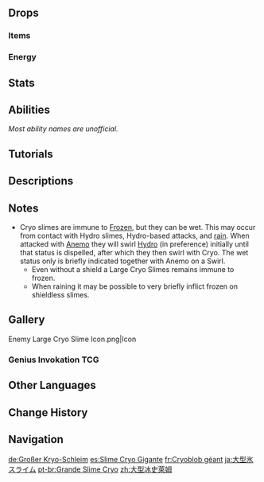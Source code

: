 {{Enemy Infobox
|image    = Enemy Large Cryo Slime.png
|dmgtype  = Cryo
|weakpoint = no
|type     = Common Enemies
|family   = Elemental Lifeforms
|group    = Slimes
|location = Multiple
|ability1 = Shield
}}
{{Enemy Intro}}

==Drops==
===Items===
{{Drops Table|type=Slimes (Large)}}

===Energy===
{{Energy Drops
|type  = Cryo
|hp1   = 66
|p1    = 1
|hp2   = 33
|p2    = 1
|hp3   = 0
|o3    = 1
}}

==Stats==
{{Enemy Stats|cryo_res=Immune|hp_ratio=2|atk_ratio=4.2|hp_type=1}}

==Abilities==
''Most ability names are unofficial.''
{{Enemy Attacks
|name_1 = Cryo Shield
|desc_1 = The Cryo Slime can generate a Cryo [[Shields|shield]] to protect them from all incoming DMG. The shield is weakest to {{Pyro}}.
{{Elemental Shield Data|Cryo|8}}
|strat_1 = The Cryo armor has 8 gauge units. 4 units of {{Pyro}}, 8 units of {{Electro}}, or 16 units of {{Anemo}}/{{Geo}} are required to destroy its shield. The Cryo armor also takes additional damage from [[Blunt Attack]]s.

|name_2 = Ice Shards
|desc_2 = Launches 3 ice shards at the player, each dealing '''33.3% ATK''' as {{Color|Cryo DMG}}. This attack is only used while the '''Cryo Shield''' is intact.

|name_3 = Jumping Slam
|file_3 = Large Cryo Slime Leap
|desc_3 = Jumps high into the air before slamming down at the player's location, dealing '''100% ATK''' as {{Color|Cryo DMG}}. This attack is only used while the '''Cryo Shield''' is intact.
* Certain enhanced Large Cryo Slimes, found in certain [[Domains]], [[Spiral Abyss]], and overworld events and challenges, have reduced [[Cooldown]] on this attack.

|name_4 = Frigid Spray + Regeneration
|file_4 = Large Cryo Slime Regeneration
|desc_4 = If the '''Cryo Shield''' is destroyed, retreats and forms an ice mist that deals '''10% ATK''' as {{Color|Cryo DoT}}. After the mist cloud is created, it will retreat into the middle of the cloud, waiting for its shield to regenerate.

|name_5 = Drowning Immunity
|desc_5 = The Large Cryo Slime constantly [[Frozen|freezes]] surfaces of water below them, making them unable to drown.
}}

==Tutorials==
{{Tutorial|Large Cryo Slime}}

==Descriptions==
{{Description|A monster created through the coagulation of Cryo in the natural environment.<br>These slimes can use the abundant Cryo energies within themselves to freeze the moisture in the atmosphere and form a protective shell around themselves. They can also utilize a similar principle to freeze the water around them. On some level, this can be considered to be the freest species of slime, as it can cross oceans and seas with ease.|[[Archive]]}}

==Notes==
*Cryo slimes are immune to [[Frozen]], but they can be wet. This may occur from contact with Hydro slimes, Hydro-based attacks, and [[rain]]. When attacked with [[Anemo]] they will swirl [[Hydro]] (in preference) initially until that status is dispelled, after which they then swirl with Cryo. The wet status only is briefly indicated together with Anemo on a Swirl.
**Even without a shield a Large Cryo Slimes remains immune to frozen.
**When raining it may be possible to very briefly inflict frozen on shieldless slimes.

==Gallery==
<gallery>
Enemy Large Cryo Slime Icon.png|Icon
</gallery>

===Genius Invokation TCG===
{{Genius Invokation TCG Cards by Featured Gallery}}

==Other Languages==
{{Other Languages
|en      = Large Cryo Slime
|zhs     = 大型冰史莱姆
|zhs_rm  = Dàxíng Bīng Shǐláimǔ
|zht     = 大型冰史萊姆
|zht_rm  = Dàxíng Bīng Shǐláimǔ
|zh_tl   = Large {{Lex|Cryo|zh}} Slime
|ja      = 大型氷スライム
|ja_rm   = Oogata Koori Suraimu
|ja_tl   = Large {{Lex|Cryo|ja}} Slime
|ko      = 거대 얼음 슬라임
|ko_tl   = Large {{Lex|Cryo|ko}} Slime
|es      = Slime Gigante Cryo
|es_tl   = Giant Cryo Slime
|fr      = Cryoblob géant
|fr_tl   = Giant Cryo {{Lex|Slime|fr}}
|ru      = Большой Крио слайм
|ru_tl   = Large Cryo Slime
|th      = Large Cryo Slime
|vi      = Slime Băng Lớn
|vi_tl   = Large {{Lex|Cryo|vi}} Slime
|de      = Großer Kryo-Schleim
|de_tl   = Large Cryo Slime
|id      = Large Cryo Slime
|pt      = Grande Slime Cryo
|pt_tl   = 
|tr      = Büyük Buz Bodurlopu
|tr_tl   = Large {{Lex|Cryo|tr}} {{Lex|Slime|tr}}
|it      = Melmoso di Cryo gigante
|it_tl   = 
}}

==Change History==
{{Change History|1.0}}

==Navigation==
{{Enemy Navbox|type=Common}}

[[de:Großer Kryo-Schleim]]
[[es:Slime Cryo Gigante]]
[[fr:Cryoblob géant]]
[[ja:大型氷スライム]]
[[pt-br:Grande Slime Cryo]]
[[zh:大型冰史萊姆]]